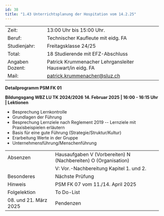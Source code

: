 ```yaml
---
id: 38
title: "1.43 Unterrichtsplanung der Hospitation vom 14.2.25"
---
```


| | |
| --- | --- |
| Zeit: | 13:00 Uhr bis 15:00 Uhr. |
| Beruf: | Technischer Kaufleute mit eidg. FA |
| Studienjahr: | Freitagsklasse 24/25 |
| Total: | 18 Studierende mit EFZ-Abschluss |
| Angaben Dozent: | Patrick Krummenacher Lehrgansleiter Hauswart/in eidg. FA |
| Mail: | patrick.krummenacher@sluz.ch |

**Detailprogramm PSM FK 01**

**Bildungsgang WBZ LU TK 2024/2026**
**14. Februar 2025 | 16:00 - 16:15 Uhr | Lektionen**

- Besprechung Lernkontrolle
- Grundlagen der Führung
- Besprechung Lernziele nach Reglement 2019
-- Lernziele mit Praxisbeispielen erläutern
- Basis für eine gute Führung (Strategie/Struktur/Kultur)
- Erarbeitung Werte in der Gruppe
- Unternehmensführung/Menschenführung

| | | 
| --- | --- |
| Absenzen | Hausaufgaben V (Vorbereiten) N (Nachbereiten) O (Organisation) |
| | V: Vor.-Nachbereitung Kapitel 1. und 2. |
| Besonderes | Nächste Prüfung |
| Hinweis | PSM FK 07 vom 11./14. April 2025|
| Folgelektion | To Do-List |
| 08. und 21. März 2025 | Pendenzen |